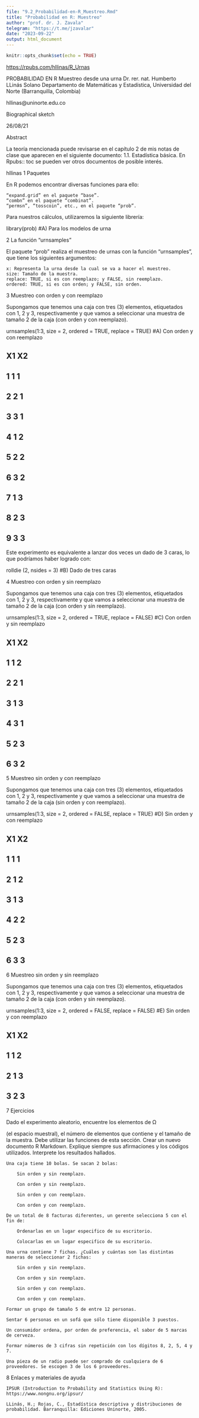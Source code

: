 ```yaml
---
file: "9.2_Probabilidad-en-R_Muestreo.Rmd"
title: "Probabilidad en R: Muestreo"
author: "prof. dr. J. Zavala"
telegram: "https://t.me/jzavalar"
date: "2023-09-22"
output: html_document
---
```


```r
knitr::opts_chunk$set(echo = TRUE)
```

[https://rpubs.com/hllinas/R_Urnas](https://rpubs.com/hllinas/R_Urnas)

PROBABILIDAD EN R
Muestreo desde una urna
Dr. rer. nat. Humberto LLinás Solano
Departamento de Matemáticas y Estadística, Universidad del Norte (Barranquilla, Colombia)

hllinas@uninorte.edu.co

Biographical sketch

26/08/21

Abstract

La teoría mencionada puede revisarse en el capítulo 2 de mis notas de clase que aparecen en el siguiente documento: 1.1. Estadística básica. En Rpubs:: toc se pueden ver otros documentos de posible interés.

hllinas
1 Paquetes

En R podemos encontrar diversas funciones para ello:

    “expand.grid” en el paquete “base”.
    “combn” en el paquete “combinat”.
    “permsn”, “tosscoin”, etc., en el paquete “prob”.

Para nuestros cálculos, utilizaremos la siguiente librería:

library(prob)   #A) Para los modelos de urna

2 La función “urnsamples”

El paquete “prob” realiza el muestreo de urnas con la función “urnsamples”, que tiene los siguientes argumentos:

    x: Representa la urna desde la cual se va a hacer el muestreo.
    size: Tamaño de la muestra.
    replace: TRUE, si es con reemplazo; y FALSE, sin reemplazo.
    ordered: TRUE, si es con orden; y FALSE, sin orden.

3 Muestreo con orden y con reemplazo

Supongamos que tenemos una caja con tres (3) elementos, etiquetados con 1, 2 y 3, respectivamente y que vamos a seleccionar una muestra de tamaño 2 de la caja (con orden y con reemplazo).

urnsamples(1:3, size = 2, ordered = TRUE, replace = TRUE)    #A) Con orden y con reemplazo

##   X1 X2
## 1  1  1
## 2  2  1
## 3  3  1
## 4  1  2
## 5  2  2
## 6  3  2
## 7  1  3
## 8  2  3
## 9  3  3

Este experimento es equivalente a lanzar dos veces un dado de 3 caras, lo que podríamos haber logrado con:

rolldie (2, nsides = 3)      #B) Dado de tres caras

4 Muestreo con orden y sin reemplazo

Supongamos que tenemos una caja con tres (3) elementos, etiquetados con 1, 2 y 3, respectivamente y que vamos a seleccionar una muestra de tamaño 2 de la caja (con orden y sin reemplazo).

urnsamples(1:3, size = 2, ordered = TRUE, replace = FALSE)    #C) Con orden y sin reemplazo

##   X1 X2
## 1  1  2
## 2  2  1
## 3  1  3
## 4  3  1
## 5  2  3
## 6  3  2

5 Muestreo sin orden y con reemplazo

Supongamos que tenemos una caja con tres (3) elementos, etiquetados con 1, 2 y 3, respectivamente y que vamos a seleccionar una muestra de tamaño 2 de la caja (sin orden y con reemplazo).

urnsamples(1:3, size = 2, ordered = FALSE, replace = TRUE)     #D) Sin orden y con reemplazo

##   X1 X2
## 1  1  1
## 2  1  2
## 3  1  3
## 4  2  2
## 5  2  3
## 6  3  3

6 Muestreo sin orden y sin reemplazo

Supongamos que tenemos una caja con tres (3) elementos, etiquetados con 1, 2 y 3, respectivamente y que vamos a seleccionar una muestra de tamaño 2 de la caja (con orden y sin reemplazo).

urnsamples(1:3, size = 2, ordered = FALSE, replace = FALSE)     #E) Sin orden y con reemplazo

##   X1 X2
## 1  1  2
## 2  1  3
## 3  2  3

7 Ejercicios

Dado el experimento aleatorio, encuentre los elementos de Ω

(el espacio muestral), el número de elementos que contiene y el tamaño de la muestra. Debe utilizar las funciones de esta sección. Crear un nuevo documento R Markdown. Explique siempre sus afirmaciones y los códigos utilizados. Interprete los resultados hallados.

    Una caja tiene 10 bolas. Se sacan 2 bolas:

        Sin orden y sin reemplazo.

        Con orden y sin reemplazo.

        Sin orden y con reemplazo.

        Con orden y con reemplazo.

    De un total de 8 facturas diferentes, un gerente selecciona 5 con el fin de:

        Ordenarlas en un lugar especifico de su escritorio.

        Colocarlas en un lugar especifico de su escritorio.

    Una urna contiene 7 fichas. ¿Cuáles y cuántas son las distintas maneras de seleccionar 2 fichas:

        Sin orden y sin reemplazo.

        Con orden y sin reemplazo.

        Sin orden y con reemplazo.

        Con orden y con reemplazo.

    Formar un grupo de tamaño 5 de entre 12 personas.

    Sentar 6 personas en un sofá que sólo tiene disponible 3 puestos.

    Un consumidor ordena, por orden de preferencia, el sabor de 5 marcas de cerveza.

    Formar números de 3 cifras sin repetición con los dígitos 8, 2, 5, 4 y 7.

    Una pieza de un radio puede ser comprado de cualquiera de 6 proveedores. Se escogen 3 de los 6 proveedores.

8 Enlaces y materiales de ayuda

    IPSUR (Introduction to Probability and Statistics Using R): https://www.nongnu.org/ipsur/

    LLinás, H.; Rojas, C., Estadística descriptiva y distribuciones de probabilidad. Barranquilla: Ediciones Uninorte, 2005.

